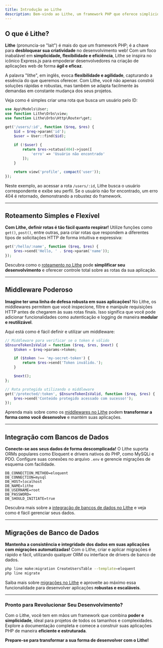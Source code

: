 ```yaml
---
title: Introdução ao Lithe 
description: Bem-vindo ao Lithe, um framework PHP que oferece simplicidade, flexibilidade e expressividade para desenvolvedores. Construa desde aplicações pequenas até plataformas web complexas de forma ágil e eficaz com o Lithe.
---
```


## O que é Lithe?

**Lithe** (pronuncia-se "lait") é mais do que um framework PHP; é a chave para **desbloquear sua criatividade** no desenvolvimento web! Com um foco inabalável em **simplicidade, flexibilidade e eficiência**, Lithe se inspira no icônico Express.js para empoderar desenvolvedores na criação de aplicações web de forma **ágil e eficaz**.

A palavra "lithe", em inglês, evoca **flexibilidade e agilidade**, capturando a essência do que queremos oferecer. Com Lithe, você não apenas constrói soluções rápidas e robustas, mas também se adapta facilmente às demandas em constante mudança dos seus projetos.

Veja como é simples criar uma rota que busca um usuário pelo ID:

```php
use App\Models\User;
use function Lithe\Orbs\view;
use function Lithe\Orbs\Http\Router\get;

get('/users/:id', function ($req, $res) {
    $id = $req->param('id');
    $user = User::find($id);
    
    if (!$user) {
        return $res->status(404)->json([
            'erro' => 'Usuário não encontrado'
        ]);
    } 

    return view('profile', compact('user'));
});
```

Neste exemplo, ao acessar a rota `/users/:id`, Lithe busca o usuário correspondente e exibe seu perfil. Se o usuário não for encontrado, um erro 404 é retornado, demonstrando a robustez do framework.

---

## Roteamento Simples e Flexível

**Com Lithe, definir rotas é tão fácil quanto respirar!** Utilize funções como `get()`, `post()`, entre outras, para criar rotas que respondem a diferentes tipos de solicitações HTTP de forma intuitiva e expressiva:

```php
get('/hello/:name', function ($req, $res) {
    $res->send('Hello, ' . $req->param('name'));
});
```

Descubra como o [roteamento no Lithe](/docs/the-basics/routing) pode **simplificar seu desenvolvimento** e oferecer controle total sobre as rotas da sua aplicação.

---

## Middleware Poderoso

**Imagine ter uma linha de defesa robusta em suas aplicações!** No Lithe, os middlewares permitem que você inspecione, filtre e manipule requisições HTTP antes de chegarem às suas rotas finais. Isso significa que você pode adicionar funcionalidades como autenticação e logging de maneira **modular e reutilizável**.

Aqui está como é fácil definir e utilizar um middleware:

```php
// Middleware para verificar se o token é válido
$EnsureTokenIsValid = function ($req, $res, $next) {
    $token = $req->params->token;

    if ($token !== 'my-secret-token') {
        return $res->send('Token inválido.');
    }

    $next();
};

// Rota protegida utilizando o middleware
get('/protected/:token', $EnsureTokenIsValid, function ($req, $res) {
    $res->send('Conteúdo protegido acessado com sucesso!');
});
```

Aprenda mais sobre como os [middlewares no Lithe](/docs/the-basics/middleware) podem **transformar a forma como você desenvolve** e mantém suas aplicações.

---

## Integração com Bancos de Dados

**Conecte-se aos seus dados de forma descomplicada!** O Lithe suporta ORMs populares como Eloquent e drivers nativos do PHP, como MySQLi e PDO. Configure suas conexões no arquivo `.env` e gerencie migrações de esquema com facilidade.

```
DB_CONNECTION_METHOD=eloquent
DB_CONNECTION=mysql
DB_HOST=localhost
DB_NAME=lithe
DB_USERNAME=root
DB_PASSWORD=
DB_SHOULD_INITIATE=true
```

Descubra mais sobre a [integração de bancos de dados no Lithe](/docs/database/integration) e veja como é fácil gerenciar seus dados.

---

## Migrações de Banco de Dados

**Mantenha a consistência e integridade dos dados em suas aplicações com migrações automatizadas!** Com o Lithe, criar e aplicar migrações é rápido e fácil, utilizando qualquer ORM ou interface de drivers de banco de dados.

```bash
php line make:migration CreateUsersTable --template=eloquent
php line migrate
```

Saiba mais sobre [migrações no Lithe](/docs/database/migrations) e aproveite ao máximo essa funcionalidade para desenvolver aplicações **robustas e escaláveis**.

---

### Pronto para Revolucionar Seu Desenvolvimento?

Com o Lithe, você tem em mãos um framework que combina **poder e simplicidade**, ideal para projetos de todos os tamanhos e complexidades. Explore a documentação completa e comece a construir suas aplicações PHP de maneira **eficiente e estruturada**. 

**Prepare-se para transformar a sua forma de desenvolver com o Lithe!**
